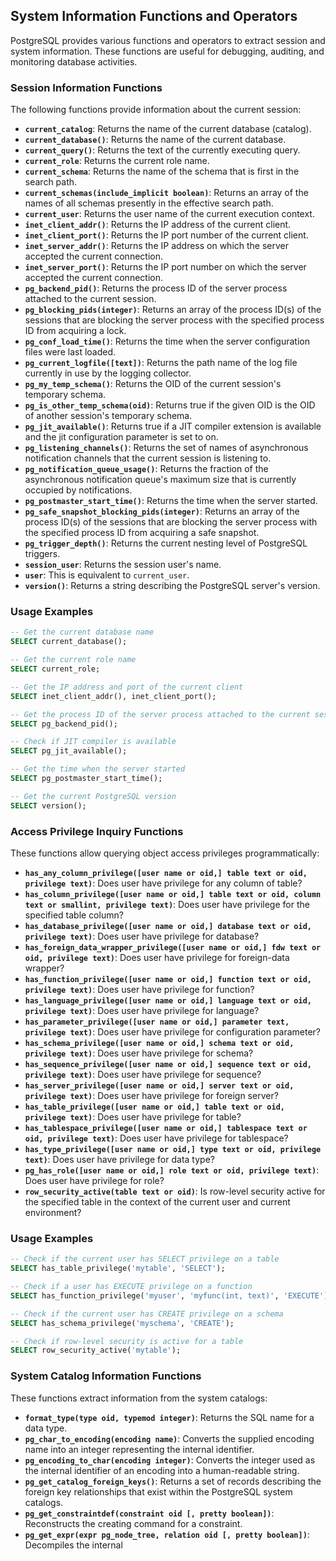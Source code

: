 ## System Information Functions and Operators

PostgreSQL provides various functions and operators to extract session and system information. These functions are useful for debugging, auditing, and monitoring database activities.

### Session Information Functions

The following functions provide information about the current session:

- **`current_catalog`**: Returns the name of the current database (catalog).
- **`current_database()`**: Returns the name of the current database.
- **`current_query()`**: Returns the text of the currently executing query.
- **`current_role`**: Returns the current role name.
- **`current_schema`**: Returns the name of the schema that is first in the search path.
- **`current_schemas(include_implicit boolean)`**: Returns an array of the names of all schemas presently in the effective search path.
- **`current_user`**: Returns the user name of the current execution context.
- **`inet_client_addr()`**: Returns the IP address of the current client.
- **`inet_client_port()`**: Returns the IP port number of the current client.
- **`inet_server_addr()`**: Returns the IP address on which the server accepted the current connection.
- **`inet_server_port()`**: Returns the IP port number on which the server accepted the current connection.
- **`pg_backend_pid()`**: Returns the process ID of the server process attached to the current session.
- **`pg_blocking_pids(integer)`**: Returns an array of the process ID(s) of the sessions that are blocking the server process with the specified process ID from acquiring a lock.
- **`pg_conf_load_time()`**: Returns the time when the server configuration files were last loaded.
- **`pg_current_logfile([text])`**: Returns the path name of the log file currently in use by the logging collector.
- **`pg_my_temp_schema()`**: Returns the OID of the current session's temporary schema.
- **`pg_is_other_temp_schema(oid)`**: Returns true if the given OID is the OID of another session's temporary schema.
- **`pg_jit_available()`**: Returns true if a JIT compiler extension is available and the jit configuration parameter is set to on.
- **`pg_listening_channels()`**: Returns the set of names of asynchronous notification channels that the current session is listening to.
- **`pg_notification_queue_usage()`**: Returns the fraction of the asynchronous notification queue's maximum size that is currently occupied by notifications.
- **`pg_postmaster_start_time()`**: Returns the time when the server started.
- **`pg_safe_snapshot_blocking_pids(integer)`**: Returns an array of the process ID(s) of the sessions that are blocking the server process with the specified process ID from acquiring a safe snapshot.
- **`pg_trigger_depth()`**: Returns the current nesting level of PostgreSQL triggers.
- **`session_user`**: Returns the session user's name.
- **`user`**: This is equivalent to `current_user`.
- **`version()`**: Returns a string describing the PostgreSQL server's version.

### Usage Examples

```sql
-- Get the current database name
SELECT current_database();

-- Get the current role name
SELECT current_role;

-- Get the IP address and port of the current client
SELECT inet_client_addr(), inet_client_port();

-- Get the process ID of the server process attached to the current session
SELECT pg_backend_pid();

-- Check if JIT compiler is available
SELECT pg_jit_available();

-- Get the time when the server started
SELECT pg_postmaster_start_time();

-- Get the current PostgreSQL version
SELECT version();
```

### Access Privilege Inquiry Functions

These functions allow querying object access privileges programmatically:

- **`has_any_column_privilege([user name or oid,] table text or oid, privilege text)`**: Does user have privilege for any column of table?
- **`has_column_privilege([user name or oid,] table text or oid, column text or smallint, privilege text)`**: Does user have privilege for the specified table column?
- **`has_database_privilege([user name or oid,] database text or oid, privilege text)`**: Does user have privilege for database?
- **`has_foreign_data_wrapper_privilege([user name or oid,] fdw text or oid, privilege text)`**: Does user have privilege for foreign-data wrapper?
- **`has_function_privilege([user name or oid,] function text or oid, privilege text)`**: Does user have privilege for function?
- **`has_language_privilege([user name or oid,] language text or oid, privilege text)`**: Does user have privilege for language?
- **`has_parameter_privilege([user name or oid,] parameter text, privilege text)`**: Does user have privilege for configuration parameter?
- **`has_schema_privilege([user name or oid,] schema text or oid, privilege text)`**: Does user have privilege for schema?
- **`has_sequence_privilege([user name or oid,] sequence text or oid, privilege text)`**: Does user have privilege for sequence?
- **`has_server_privilege([user name or oid,] server text or oid, privilege text)`**: Does user have privilege for foreign server?
- **`has_table_privilege([user name or oid,] table text or oid, privilege text)`**: Does user have privilege for table?
- **`has_tablespace_privilege([user name or oid,] tablespace text or oid, privilege text)`**: Does user have privilege for tablespace?
- **`has_type_privilege([user name or oid,] type text or oid, privilege text)`**: Does user have privilege for data type?
- **`pg_has_role([user name or oid,] role text or oid, privilege text)`**: Does user have privilege for role?
- **`row_security_active(table text or oid)`**: Is row-level security active for the specified table in the context of the current user and current environment?

### Usage Examples

```sql
-- Check if the current user has SELECT privilege on a table
SELECT has_table_privilege('mytable', 'SELECT');

-- Check if a user has EXECUTE privilege on a function
SELECT has_function_privilege('myuser', 'myfunc(int, text)', 'EXECUTE');

-- Check if the current user has CREATE privilege on a schema
SELECT has_schema_privilege('myschema', 'CREATE');

-- Check if row-level security is active for a table
SELECT row_security_active('mytable');
```

### System Catalog Information Functions

These functions extract information from the system catalogs:

- **`format_type(type oid, typemod integer)`**: Returns the SQL name for a data type.
- **`pg_char_to_encoding(encoding name)`**: Converts the supplied encoding name into an integer representing the internal identifier.
- **`pg_encoding_to_char(encoding integer)`**: Converts the integer used as the internal identifier of an encoding into a human-readable string.
- **`pg_get_catalog_foreign_keys()`**: Returns a set of records describing the foreign key relationships that exist within the PostgreSQL system catalogs.
- **`pg_get_constraintdef(constraint oid [, pretty boolean])`**: Reconstructs the creating command for a constraint.
- **`pg_get_expr(expr pg_node_tree, relation oid [, pretty boolean])`**: Decompiles the internal
